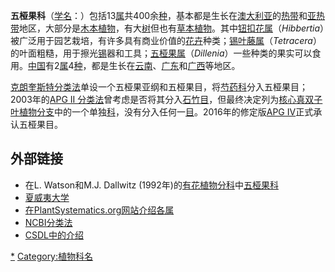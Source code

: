 {{Automatic Taxobox
| fossil_range = {{fossil range|52|0}}[[始新世|始新世]] - [[全新世|現代]]
| image = Hibbertia_stellaris.jpg
| image_width = 250px
| image_caption = [[黃色鈕扣花|黃色鈕扣花]] ''Hibbertia stellaris''
| taxon= Dilleniaceae
| authority = [[Salisb.|Salisb.]] (1807年)
| subdivision_ranks = 屬
| subdivision = 
* 參見正文
}}

'''五桠果科'''（[[学名|学名]]：{{sname|Dilleniaceae}}）包括13[[属|属]]共400余[[种|种]]，基本都是生长在[[澳大利亚|澳大利亚]]的[[热带|热带]]和[[亚热带|亚热带]]地区，大部分是[[木本植物|木本植物]]，有大[[树|树]]但也有[[草本植物|草本植物]]。其中[[钮扣花属|钮扣花属]]（''Hibbertia''）被广泛用于园艺栽培，有许多具有商业价值的[[花卉|花卉]]种类；[[锡叶藤属|锡叶藤属]]（''Tetracera''）的叶面粗糙，用于擦光[[锡|锡]]器和工具；[[五桠果属|五桠果属]]（''Dillenia''）一些种类的果实可以食用。[[中国|中国]]有2[[属|属]]4[[种|种]]，都是生长在[[云南|云南]]、[[广东|广东]]和[[广西|广西]]等地区。

[[克朗奎斯特分类法|克朗奎斯特分类法]]单设一个五桠果亚纲和五桠果目，将[[芍药科|芍药科]]分入五桠果目；2003年的[[APG_II_分类法|APG II 分类法]]曾考虑是否将其分入[[石竹目|石竹目]]，但最终决定列为[[核心真双子叶植物分支|核心真双子叶植物分支]]中的一个单独[[科_(生物)|科]]，没有分入任何一[[目_(生物)|目]]。2016年的修定版[[APG_IV|APG IV]]正式承认五桠果目。

== 外部链接 ==

* 在L. Watson和M.J. Dallwitz (1992年)的[https://web.archive.org/web/20070103200438/http://delta-intkey.com/angio/ 有花植物分科]中[http://delta-intkey.com/angio/www/dillenia.htm 五桠果科]{{Wayback|url=http://delta-intkey.com/angio/ |date=20070103200438 }} 
* [http://www.botany.hawaii.edu/faculty/carr/dilleni.htm  夏威夷大学]{{Wayback|url=http://www.botany.hawaii.edu/faculty/carr/dilleni.htm |date=20200103234657 }}
* [http://132.236.163.181/cgi-bin/dol/dol_terminal.pl?family=Dilleniaceae&rank=genus 在PlantSystematics.org网站介绍各属]{{dead link|date=2017年11月 |bot=InternetArchiveBot |fix-attempted=yes }}
* [http://www.ncbi.nlm.nih.gov/Taxonomy/Browser/wwwtax.cgi?mode=Tree&id=24942&lvl=3&p=mapview&p=has_linkout&p=blast_url&p=genome_blast&lin=f&keep=1&srchmode=1&unlock NCBI分类法] {{Wayback|url=http://www.ncbi.nlm.nih.gov/Taxonomy/Browser/wwwtax.cgi?mode=Tree&id=24942&lvl=3&p=mapview&p=has_linkout&p=blast_url&p=genome_blast&lin=f&keep=1&srchmode=1&unlock |date=20181216033203 }}
* [http://www.csdl.tamu.edu/FLORA/cgi/gateway_family?fam=Dilleniaceae CSDL中的介绍]{{Wayback|url=http://www.csdl.tamu.edu/FLORA/cgi/gateway_family?fam=Dilleniaceae |date=20081013054953 }}

{{commons category|Dilleniaceae}}
{{Taxonbar|from=Q756019}}

[[Category:五桠果科|*]]
[[Category:植物科名|Category:植物科名]]